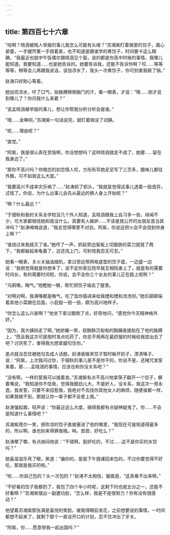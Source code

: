 ```yaml
---
---
---
```

title: 第四百七十六章
---




“哈啊？晓涵被贱人举报的事儿我怎么可能有头绪？”苏湘紫盯着锅里的饺子，眉心紧蹙，一手握笊篱一手捏着表，也不知道是跟谁学的煮饺子，时间要卡这么精确，“我最近也就中午饭偶尔跟晓涵见个面，说的都是你高中时候的事情，我哪儿能知道。我要知道……也是她告诉的。她要告诉我，还能不告诉你啊？哎……等等等等，稍等会儿再跟我说话，该加凉水了，我头一次煮饺子，你可别害我砸了锅。”

赵涛只好耐心等着。

她加完凉水，吁了口气，抬胳膊擦擦脑门的汗，看一眼表，才说：“嗯……刚才说到哪儿了？你问我什么来着？”

“说孟晓涵被举报的事儿，想让你帮我分析分析会是谁。”

“哦……金琳呗。”苏湘紫一句话说完，就盯着锅没了动静。

“呃……理由呢？”

“直觉。”

“阿紫，我是很认真在苦恼啊，你没想想吗？这样晓涵就走不成了，她要……留在我身边了。”

“那你不高兴吗？你暗恋的初恋情人哎，方彤彤写她足足写了三页多，醋味儿都往外飘，可不如我这么大度。”

“我要高兴不成幸灾乐祸了……”赵涛抓了抓头，“我就是觉得这事儿透着一股诡异，忒怪了。你说，为什么出事儿会先从最远的俩人身上开始呢？”

“啊？什么最远？”

“于钿秋和我的关系全学校没几个外人知道，孟晓涵跟我上自习多一些，绯闻不少，可大家都相信她和我没什么。真要有人嫉妒……不该是我公开的女朋友首当其冲吗？”赵涛喃喃说道，“我总觉得哪里不对劲，阿紫，你说这把火会不会烧到你身上啊？”

“谁烧过来我就灭了谁。”她哼了一声，抓起旁边案板上切腊肠的菜刀就晃了两下，“我都躲起来龟着了，这还找上门，可别怪我忍无可忍。”

她看一眼表，关火关抽油烟机，拿过旁边带网格底垫的饺子盘，一边盛一边说：“我倒觉得就是你想多了，说不定你家后院早就互相陷害上了，就是有的需要时间长，有的需要时间短，你说，会不会你三个女友的事儿正在路上呢啊？”

“乌鸦嘴，晦气。”他瞪她一眼，帮忙把饺子端去了屋里。

“对啊对啊，我满嘴都是晦气，吃了饭你插进来给我搅和搅和洗洗呗。”她乐颠颠端着其他小菜跟在后面，小屁股一扭一扭，颇为高兴地样子。

“你怎么这么兴奋啊？”他坐下拿过醋倒了点，好奇地问，“感觉你今天精神格外好。”

“因为，我大姨妈走了啊，”她娇媚一笑，软酥酥沉甸甸的胸脯直接贴在了他的胳膊上，“而且我这次可是按时准点吃药了，你总不用再在最舒服的时候给我拔出去了吧？讨厌死了，害得我光想拿腿勾住你。”

差点就没忍住被她勾去成人话题，赵涛装做夹饺子暂时躲开奶子，清清嗓子，说：“阿紫，上次我问过你，于钿秋的事儿是不是你干的，你说不是，还赌咒发誓来着，那……孟晓涵的事情，应该也和你没关系吧？”

“没有啊，一样的誓我可以接着发。”苏湘紫有点不高兴地拿筷子戳开一个饺子，撅着嘴说，“我知道你不信我，觉得我醋劲儿大，不是好人，没关系，我这次一劳永逸，我发誓，只要不来招惹我，我绝对不去找你其他女人的麻烦，随便谁都一样，如果我做不到，那就让你一辈子都不会爱上我。”

赵涛皱起眉，轻声说：“你最近这么大度，搞得我都有点疑神疑鬼了。你……不会是知道什么事情吧？”

苏湘紫莞尔一笑，把吹凉的饺子直接塞进了他的嘴里，“我现在可是知道得最多的，所以啊，谁也别来得罪我哦。呐，尝尝，好吃么？”

赵涛嚼了嚼，有点纳闷地说：“不错啊，挺好吃的，不过……这不是你买的水饺吗？”

她喜滋滋乐弯了眼，笑道：“骗你的，是我下午翘课回来包的，不过你要觉得不好吃，那就是我买的啦。”

“呃……你自己包的？头一次包的？”赵涛不太相信，皱眉道，“这真看不出来啊。”

“不好看的饺子我都扔了，我包了四个半小时呢，这剩下的也就五分之一，还能不好看啊？”苏湘紫摆出一副邀功脸，“怎么样，我是不是很努力？你有没有很感动？”

他望着苏湘紫那张满是喜悦的笑脸，被晃得眼前发花，之前想要说的事情，一时间都想不起来了，就剩下那个一直没开口的计划，忍不住冲出了牙关。

“阿紫，你……愿意带我一起出国吗？”